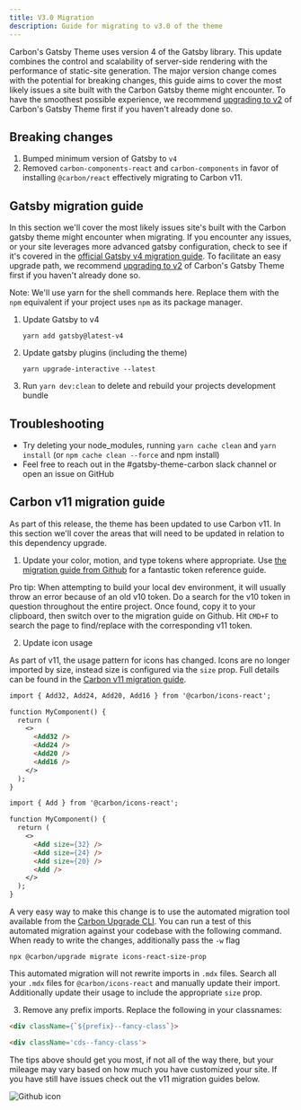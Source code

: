 ```yaml
---
title: V3.0 Migration
description: Guide for migrating to v3.0 of the theme
---
```


<PageDescription>

Carbon's Gatsby Theme uses version 4 of the Gatsby library. This update combines
the control and scalability of server-side rendering with the performance of
static-site generation. The major version change comes with the potential for
breaking changes, this guide aims to cover the most likely issues a site built
with the Carbon Gatsby theme might encounter. To have the smoothest possible
experience, we recommend [upgrading to v2](/guides/v2-migration) of Carbon's
Gatsby Theme first if you haven't already done so.

</PageDescription>

## Breaking changes

1. Bumped minimum version of Gatsby to `v4`
2. Removed `carbon-components-react` and `carbon-components` in favor of
   installing `@carbon/react` effectively migrating to Carbon v11.

## Gatsby migration guide

In this section we'll cover the most likely issues site's built with the Carbon
gatsby theme might encounter when migrating. If you encounter any issues, or
your site leverages more advanced gatsby configuration, check to see if it's
covered in the
[official Gatsby v4 migration guide](https://www.gatsbyjs.com/docs/reference/release-notes/migrating-from-v3-to-v4/).
To facilitate an easy upgrade path, we recommend
[upgrading to v2](/guides/v2-migration) of Carbon's Gatsby Theme first if you
haven't already done so.

<InlineNotification>

Note: We'll use yarn for the shell commands here. Replace them with the `npm`
equivalent if your project uses `npm` as its package manager.

</InlineNotification>

1. Update Gatsby to v4

   ```
   yarn add gatsby@latest-v4
   ```

2. Update gatsby plugins (including the theme)

   ```
   yarn upgrade-interactive --latest
   ```

3. Run `yarn dev:clean` to delete and rebuild your projects development bundle

## Troubleshooting

- Try deleting your node_modules, running `yarn cache clean` and `yarn install`
  (or `npm cache clean --force` and npm install)
- Feel free to reach out in the #gatsby-theme-carbon slack channel or open an
  issue on GitHub

## Carbon v11 migration guide

As part of this release, the theme has been updated to use Carbon v11. In this
section we'll cover the areas that will need to be updated in relation to this
dependency upgrade.

1. Update your color, motion, and type tokens where appropriate. Use
   [the migration guide from Github](https://github.com/carbon-design-system/carbon/blob/main/docs/migration/v11.md)
   for a fantastic token reference guide.

<InlineNotification>

Pro tip: When attempting to build your local dev environment, it will usually
throw an error because of an old v10 token. Do a search for the v10 token in
question throughout the entire project. Once found, copy it to your clipboard,
then switch over to the migration guide on Github. Hit `CMD+F` to search the
page to find/replace with the corresponding v11 token.

</InlineNotification>

2. Update icon usage

As part of v11, the usage pattern for icons has changed. Icons are no longer
imported by size, instead size is configured via the `size` prop. Full details
can be found in the
[Carbon v11 migration guide](https://github.com/carbon-design-system/carbon/blob/main/docs/migration/v11.md#changes-to-size).

<!-- prettier-ignore-start -->
```md path=Before
import { Add32, Add24, Add20, Add16 } from '@carbon/icons-react';

function MyComponent() {
  return (
    <>
      <Add32 />
      <Add24 />
      <Add20 />
      <Add16 />
    </>
  );
}
```

```md path=After
import { Add } from '@carbon/icons-react';

function MyComponent() {
  return (
    <>
      <Add size={32} />
      <Add size={24} />
      <Add size={20} />
      <Add />
    </>
  );
}
```
<!-- prettier-ignore-end -->

A very easy way to make this change is to use the automated migration tool
available from the
[Carbon Upgrade CLI](https://github.com/carbon-design-system/carbon/blob/main/packages/upgrade/README.md#usage).
You can run a test of this automated migration against your codebase with the
following command. When ready to write the changes, additionally pass the `-w`
flag

```
npx @carbon/upgrade migrate icons-react-size-prop
```

<InlineNotification>

This automated migration will not rewrite imports in `.mdx` files. Search all
your `.mdx` files for `@carbon/icons-react` and manually update their import.
Additionally update their usage to include the appropriate `size` prop.

</InlineNotification>

3. Remove any prefix imports. Replace the following in your classnames:

```md path=Before
<div className={`${prefix}--fancy-class`}>
```

```md path=After
<div className='cds--fancy-class'>
```

The tips above should get you most, if not all of the way there, but your
mileage may vary based on how much you have customized your site. If you have
still have issues check out the v11 migration guides below.

<Row className="resource-card-group">
  <Column colMd={4} colLg={4} noGutterSm>
    <ResourceCard
      subTitle="v11 Migration Guide on Github"
      href="https://github.com/carbon-design-system/carbon/blob/main/docs/migration/v11.md"
      actionIcon="launch"
      >

![Github icon](/images/github-icon.png)

  </ResourceCard>
</Column>
<Column colMd={4} colLg={4} noGutterSm>
    <ResourceCard
      subTitle="v11 Migration Guide"
     href="https://carbondesignsystem.com/migrating/guide/develop"
      actionIcon="launch"
      >

  </ResourceCard>
</Column>
</Row>
